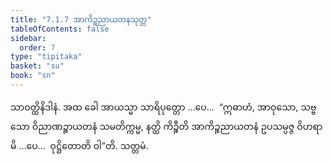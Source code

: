 ```yaml
---
title: "7.1.7 အာကိဉ္စညာယတနသုတ္တ"
tableOfContents: false
sidebar:
  order: 7
type: "tipitaka"
basket: "su"
book: "sn"
---
```



<DynamicBreadcrumb />

<Division number="338" book="sn" e="ch" v="18" p="328">

<Paragraph number="1134" book="sn">
သာဝတ္ထိနိဒါနံ. အထ ခေါ အာယသ္မာ သာရိပုတ္တော …ပေ…  “ဣဓာဟံ, အာဝုသော, သဗ္ဗသော ဝိညာဏဉ္စာယတနံ သမတိက္ကမ္မ, နတ္ထိ ကိဉ္စီတိ အာကိဉ္စညာယတနံ ဥပသမ္ပဇ္ဇ ဝိဟရာမိ …ပေ…  ဝုဋ္ဌိတောတိ ဝါ”တိ.

</Paragraph>
</Division>

<Paragraph number="1135" type="center" book="sn">
သတ္တမံ.
</Paragraph>